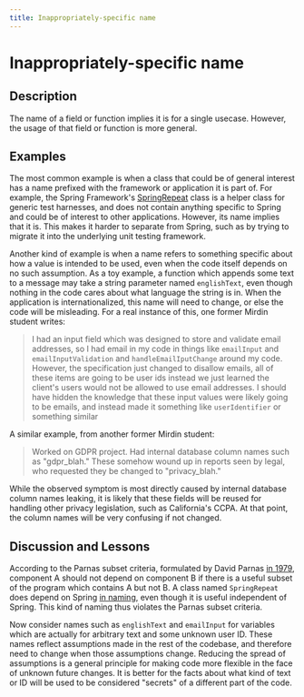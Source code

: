 ```yaml
---
title: Inappropriately-specific name
---
```

# Inappropriately-specific name

## Description

The name of a field or function implies it is for a single usecase. However, the usage of that field or function is more general.

## Examples

The most common example is when a class that could be of general interest has a name prefixed with the framework or application it is part of. For example, the Spring Framework's [SpringRepeat](https://docs.spring.io/spring-framework/docs/current/javadoc-api/org/springframework/test/context/junit4/statements/SpringRepeat.html) class is a helper class for generic test harnesses, and does not contain anything specific to Spring and could be of interest to other applications. However, its name implies that it is. This makes it harder to separate from Spring, such as by trying to migrate it into the underlying unit testing framework.

Another kind of example is when a name refers to something specific about how a value is intended to be used, even when the code itself depends on no such assumption. As a toy example, a function which appends some text to a message may take a string parameter named `englishText`, even though nothing in the code cares about what language the string is in. When the application is internationalized, this name will need to change, or else the code will be misleading. For a real instance of this, one former Mirdin student writes:

> I had an input field which was designed to store and validate email addresses, so I had email in my code in things
> like `emailInput` and `emailInputValidation` and `handleEmailIputChange` around my code. However, the specification
> just changed to disallow emails, all of these items are going to be user ids instead we just learned the client's
> users would not be allowed to use email addresses. I should have hidden the knowledge that these input values
> were likely going to be emails, and instead made it something like `userIdentifier` or something similar

    
A similar example, from another former Mirdin student:

> Worked on GDPR project. Had internal database column names such as "gdpr_blah." These
> somehow wound up in reports seen by legal, who requested they be changed to "privacy_blah."

While the observed symptom is most directly caused by internal database column names leaking, it is likely that these fields will be reused for handling other privacy legislation, such as California's CCPA. At that point, the column names will be very confusing if not changed.


## Discussion and Lessons

According to the Parnas subset criteria, formulated by David Parnas [in 1979](https://courses.cs.washington.edu/courses/cse503/08wi/parnas-1979.pdf), component A should not depend on component B if there is a useful subset of the program which contains A but not B. A class named `SpringRepeat` does depend on Spring [in naming](https://www.jameskoppel.com/files/papers/demystifying_dependence.pdf), even though it is useful independent of Spring. This kind of naming thus violates the Parnas subset criteria.

Now consider names such as `englishText` and `emailInput` for variables which are actually for arbitrary text and some unknown user ID. These names reflect assumptions made in the rest of the codebase, and therefore need to change when those assumptions change. Reducing the spread of assumptions is a general principle for making code more flexible in the face of unknown future changes.  It is better for the facts about what kind of text or ID will be used to be considered "secrets" of a different part of the code.
